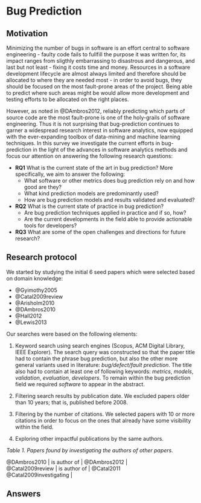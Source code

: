 # Bug Prediction

## Motivation
Minimizing the number of bugs in software is an effort central to software engineering - faulty
code fails to fullfill the purpose it was written for, its impact ranges from sligthly
embarrassing to disastrous and dangerous, and last but not least - fixing it 
costs time and money. Resources in a 
software development lifecycle are almost always limited and therefore should be allocated to where
 they are needed most - in order to avoid bugs, they should be focused on the most fault-prone
 areas of the project. Being able to predict where such areas might be would allow more development and 
testing efforts to be allocated on the right places.

However, as noted in @DAmbros2012, reliably predicting which parts of source code are the most 
fault-prone is one of the holy-grails of software engineering. Thus it is not surprising that bug-prediction continues
 to garner a widespread research interest in software analytics, now equipped with the 
 ever-expanding toolbox of data-mining and machine learning techniques. In this survey we 
 investigate the current efforts in bug-prediction in the light of the advances in software analytics methods and focus our attention on answering the
  following research questions:

* **RQ1** What is the current state of the art in bug prediction?
More specifically, we aim to answer the following:
    * What software or other metrics does bug prediction rely on and how good are they?
    * What kind prediction models are predominantly used?
    * How are bug prediction models and results validated and evaluated?
* **RQ2** What is the current state of practice in bug prediction?
    * Are bug prediction techniques applied in practice and if so, how?
    * Are the current developments in the field able to provide actionable tools for developers?
* **RQ3** What are some of the open challenges and directions for future research?


## Research protocol
We started by studying the initial 6 seed papers which were selected based on domain knowledge:

* @Gyimothy2005
* @Catal2009review
* @Arisholm2010
* @DAmbros2010
* @Hall2012
* @Lewis2013

Our searches were based on the following elements:

1. Keyword search using search engines (Scopus, ACM Digital Library, IEEE Explorer).
The search query was constructed so that the paper title had to contain the phrase bug prediction,
 but also the other more general variants used in literature: *bug/defect/fault prediction*. 
The title also had to contain at least one of following keywords: *metrics*, *models*,
 *validation*, *evaluation*, *developers*. To remain within the bug prediction field we required
  *software* to appear in the abstract.

2. Filtering search results by publication date. We excluded papers older than 10 years; that is, published before 2008. 

3. Filtering by the number of citations. We selected papers with 10 or more citations in order to focus on the ones that already have some visibility within the field.

4. Exploring other impactful publications by the same authors.

_Table 1. Papers found by investigating the authors of other papers._

| @DAmbros2010      | is author of | @DAmbros2012                             |
| @Catal2009review  | is author of | @Catal2011 <br> @Catal2009investigating  |

## Answers

